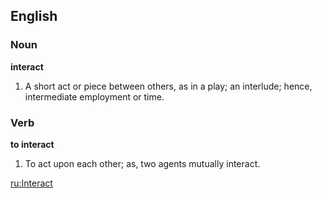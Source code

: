==English==

===Noun===

'''interact'''

#A short act or piece between others, as in a play; an interlude; hence, intermediate employment or time.

===Verb===

'''to interact'''

#To act upon each other; as, two agents mutually interact.

[[ru:Interact]]
